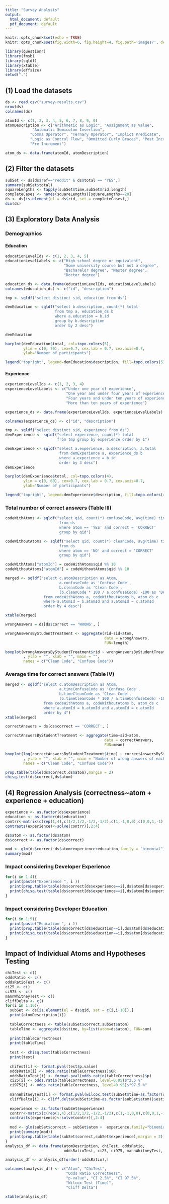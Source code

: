 ```yaml
---
title: "Survey Analysis"
output:
  html_document: default
  pdf_document: default
---
```


```r
knitr::opts_chunk$set(echo = TRUE)
knitr::opts_chunk$set(fig.width=6, fig.height=4, fig.path='images/', dev=c('png', 'pdf'))

library(questionr)
library(fmsb)
library(sqldf)
library(xtable)
library(effsize)
setwd(".")
```

## (1) Load the datasets


```r
ds <- read.csv("survey-results.csv")
nrow(ds)
colnames(ds)

atomId <- c(1, 2, 3, 4, 5, 6, 7, 8, 9, 0) 
atomDescription <- c("Arithmetic as Logic", "Assignment as Value", 
            "Automatic Semicolon Insertion",
           "Comma Operator", "Ternary Operator", "Implict Predicate", 
           "Logic as Control Flow", "Ommitted Curly Braces", "Post Increment", 
           "Pre Increment")

atom_ds <- data.frame(atomId, atomDescription)
```


## (2) Filter the datasets

```r
subSet <- ds[ds$ref=="reddit" & ds$total == "YES",]
summary(subSet$total)
squareLengths <- tapply(subSet$time,subSet$rid,length)
completeCases <- names(squareLengths)[squareLengths==20]
ds <- ds[is.element(el = ds$rid, set = completeCases),]
dim(ds)
```

## (3) Exploratory Data Analysis

### Demographics 

#### Education

```r
educationLevelIds <- c(1, 2, 3, 4, 5)
educationLevelLabels <- c("High school degree or equivalent", 
                          "Some university course but not a degree", 
                          "Bacharelor degree", "Master degree", 
                          "Doctor degree")

education_ds <- data.frame(educationLevelIds, educationLevelLabels)
colnames(education_ds) <- c("id", "description")

tmp <- sqldf("select distinct sid, education from ds")

demEducation <- sqldf("select b.description, count(*) total 
                      from tmp a, education_ds b
                      where a.education = b.id
                      group by b.description 
                      order by 2 desc")

demEducation

barplot(demEducation$total, col=topo.colors(5), 
        ylim = c(0, 70), cex=0.7, cex.lab = 0.7, cex.axis=0.7, 
        ylab="Number of participants")

legend("topright", legend=demEducation$description, fill=topo.colors(5), cex=0.6)
```


#### Experience

```r
experienceLevelIds <- c(1, 2, 3, 4)
experienceLevelLabels <- c("Under one year of experience", 
                           "One year and under four years of experience", 
                           "Four years and under ten years of experience",
                           "More than ten years of experience")

experience_ds <- data.frame(experienceLevelIds, experienceLevelLabels)

colnames(experience_ds) <- c("id", "description")

tmp <- sqldf("select distinct sid, experience from ds")
demExperience <- sqldf("select experience, count(*) total 
                       from tmp group by experience order by 1")

demExperience <- sqldf("select a.experience, b.description, a.total
                        from demExperience a, experience_ds b
                        where a.experience = b.id 
                        order by 3 desc")
demExperience

barplot(demExperience$total, col=topo.colors(4), 
        ylim = c(0, 60), cex=0.7, cex.lab = 0.7, cex.axis=0.7, 
        ylab="Number of participants")

legend("topright", legend=demExperience$description, fill=topo.colors(4), cex=0.6)
```

### Total number of correct answers (Table III)

```r
codeWithAtoms <- sqldf("select qid, count(*) confuseCode, avg(time) timeConfuseCode
                        from ds 
                        where atom == 'YES' and correct = 'CORRECT'
                        group by qid")

codeWithoutAtoms <- sqldf("select qid, count(*) cleanCode, avg(time) timeCleanCode
                        from ds 
                        where atom == 'NO' and correct = 'CORRECT'
                        group by qid")

codeWithAtoms["atomId"] = codeWithAtoms$qid %% 10
codeWithoutAtoms["atomId"] = codeWithoutAtoms$qid %% 10

merged <- sqldf("select c.atomDescription as Atom, 
                        a.confuseCode as 'Confuse Code', 
                        b.cleanCode as 'Clean Code',  
                        (b.cleanCode * 100 / a.confuseCode) -100 as 'Delta (%)'
                 from codeWithAtoms a, codeWithoutAtoms b, atom_ds c
                 where a.atomId = b.atomId and a.atomId = c.atomId
                 order by 4 desc")  

xtable(merged)
```

```r
wrongAnswers = ds[ds$correct == 'WRONG', ]

wrongAnswersByStudentTreatment <- aggregate(rid~sid+atom, 
                                            data = wrongAnswers, 
                                            FUN=length)

boxplot(wrongAnswersByStudentTreatment$rid ~ wrongAnswersByStudentTreatment$atom
        , ylab = "", xlab = "", main = "", 
        names = c("Clean Code", "Confuse Code"))
```


### Average time for correct answers (Table IV)

```r
merged <- sqldf("select c.atomDescription as Atom, 
                        a.timeConfuseCode as 'Confuse Code', 
                        b.timeCleanCode as 'Clean Code',
                        (b.timeCleanCode * 100 / a.timeConfuseCode) -100 as 'Delta (%)'
                 from codeWithAtoms a, codeWithoutAtoms b, atom_ds c
                 where a.atomId = b.atomId and a.atomId = c.atomId
                 order by 4")  
xtable(merged)

correctAnswers = ds[ds$correct == 'CORRECT', ]

correctAnswersByStudentTreatment <- aggregate(time~sid+atom, 
                                            data = correctAnswers, 
                                            FUN=mean)

boxplot(log(correctAnswersByStudentTreatment$time) ~ correctAnswersByStudentTreatment$atom
        , ylab = "", xlab = "", main = "Number of wrong answers of each participant", 
        names = c("Clean Code", "Confuse Code"))


```


```r
prop.table(table(ds$correct,ds$atom),margin = 2)
chisq.test(ds$correct,ds$atom)
```

## (4) Regression Analysis (correctness~atom + experience + education)

```r
experience <- as.factor(ds$experience)
education <- as.factor(ds$education) 
contrr<-matrix(c(rep(1,4),c(1/2,1/2,-1/2,-1/2),c(1,-1,0,0),c(0,0,1,-1)),byrow=TRUE,nrow=4)
contrasts(experience)<-solve(contrr)[,2:4]

ds$atom <- as.factor(ds$atom)
ds$correct <- as.factor(ds$correct)

mod <- glm(ds$correct~ds$atom+experience+education,family = "binomial")
summary(mod)
```

### Impact considering Developer Experience 

```r
for(i in 1:4){
  print(paste("Experience ", i ))
  print(prop.table(table(ds$correct[ds$experience==i],ds$atom[ds$experience==i]),margin=2))
  print(chisq.test(table(ds$correct[ds$experience==i],ds$atom[ds$experience==i])))
}
```

### Impact considering Developer Education 

```r
for(i in 1:5){
  print(paste("Education ", i ))
  print(prop.table(table(ds$correct[ds$education==i],ds$atom[ds$education==i]),margin=2))
  print(chisq.test(table(ds$correct[ds$education==i],ds$atom[ds$education==i])))
}
```

## Impact of Individual Atoms and Hypotheses Testing

```r
chiTest <- c()
oddsRatio <- c()
oddsRatioTest <- c()
ci25 <- c()
ci975 <- c()
mannWhitneyTest <- c()
cliffDelta <- c()
for(i in 1:10){
  subSet <- ds[is.element(el = ds$qid, set = c(i,i+10)),]
  print(atomDescription[i])
  
  tableCorrectness <- table(subSet$correct,subSet$atom)
  tableTime <- aggregate(ds$time, by=list(atom=ds$atom), FUN=sum)
  
  print(tableCorrectness)
  print(tableTime)
  
  test <- chisq.test(tableCorrectness)
  print(test)
  
  chiTest[i] <- format.pval(test$p.value) 
  oddsRatio[i] <- odds.ratio(tableCorrectness)$OR
  oddsRatioTest[i] <- format.pval(odds.ratio(tableCorrectness)$p)
  ci25[i] <- odds.ratio(tableCorrectness, level=0.95)$"2.5 %"
  ci975[i] <- odds.ratio(tableCorrectness, level=0.95)$"97.5 %"
  
  mannWhitneyTest[i] <- format.pval(wilcox.test(subSet$time~as.factor(subSet$atom))$p.value)
  cliffDelta[i] <- cliff.delta(subSet$time~as.factor(subSet$atom))$estimate
  
  experience <- as.factor(subSet$experience)
  contrr<-matrix(c(rep(1,4),c(1/2,1/2,-1/2,-1/2),c(1,-1,0,0),c(0,0,1,-1)),byrow=TRUE,nrow=4)
  contrasts(experience)<-solve(contrr)[,2:4]
  
  mod <- glm(subSet$correct ~ subSet$atom +  experience,family="binomial")
  print(summary(mod))
  print(prop.table(table(subSet$correct,subSet$experience),margin = 2))
}
analysis_df <- data.frame(atomDescription, chiTest, oddsRatio, 
                          oddsRatioTest, ci25, ci975, mannWhitneyTest, cliffDelta)

analysis_df <- analysis_df[order(-oddsRatio),]

colnames(analysis_df) <- c("Atom", "ChiTest", 
                           "Odds Ratio Correctness", 
                           "p-value", "CI 2.5%", "CI 97.5%", 
                           "Wilcox Test (Time)", 
                           "Cliff Delta")

xtable(analysis_df)
```
